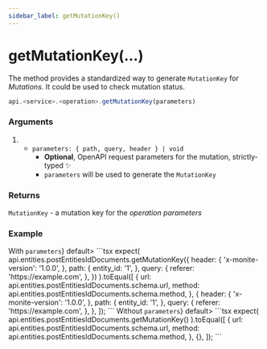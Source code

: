 ```yaml
---
sidebar_label: getMutationKey()
---
```


# getMutationKey(...)

The method provides a standardized way to generate `MutationKey` for _Mutations_.
It could be used to check mutation status.

```ts
api.<service>.<operation>.getMutationKey(parameters)
```

### Arguments

1. -  `parameters: { path, query, header } | void`
      - **Optional**, OpenAPI request parameters for the mutation, strictly-typed ✨
      - `parameters` will be used to generate the `MutationKey`

### Returns

`MutationKey` - a mutation key for the _operation_ _parameters_

### Example

<Tabs>
  <TabItem value="with-parameters" label={<span style={{verticalAlign: 'middle'}}>With <code style={{display: 'inline-block'}}>parameters</code></span>} default>
    ```tsx
    expect(
      api.entities.postEntitiesIdDocuments.getMutationKey({
        header: {
          'x-monite-version': '1.0.0',
        },
        path: {
          entity_id: '1',
        },
        query: {
          referer: 'https://example.com',
        },
      })
    ).toEqual([
      {
        url: api.entities.postEntitiesIdDocuments.schema.url,
        method: api.entities.postEntitiesIdDocuments.schema.method,
      },
      {
        header: {
          'x-monite-version': '1.0.0',
        },
        path: {
          entity_id: '1',
        },
        query: {
          referer: 'https://example.com',
        },
      },
    ]);
    ```
  </TabItem>
  <TabItem value="without-parameters" label={<span style={{verticalAlign: 'middle'}}>Without <code style={{display: 'inline-block', textDecoration: 'line-through'}}>parameters</code></span>} default>
    ```tsx
    expect(
      api.entities.postEntitiesIdDocuments.getMutationKey()
    ).toEqual([
      {
        url: api.entities.postEntitiesIdDocuments.schema.url,
        method: api.entities.postEntitiesIdDocuments.schema.method,
      },
      {},
    ]);
    ```
  </TabItem>
</Tabs>
